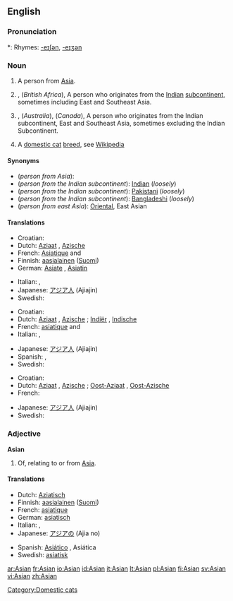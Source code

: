 ==English==
{{wikipediaAlt|Asian people}}

===Pronunciation===
*: Rhymes: [[Rhymes:English:-eɪʃǝn|-eɪʃǝn]], [[Rhymes:English:-eɪʒən|-eɪʒən]]

===Noun===
{{en-noun}}

# A person from [[Asia]].
# {{UK}}, (''British Africa''), A person who originates from the [[Indian]] [[subcontinent]], sometimes including East and Southeast Asia.
# {{US}}, (''Australia''), (''Canada''),  A person who originates from the Indian subcontinent, East and Southeast Asia, sometimes excluding the Indian Subcontinent.
# A [[domestic cat]] [[breed]], see [[w:Asian (cat)|Wikipedia]]

====Synonyms====
* (''person from Asia''):
* (''person from the Indian subcontinent''): [[Indian]] (''loosely'')
* (''person from the Indian subcontinent''): [[Pakistani]] (''loosely'')
* (''person from the Indian subcontinent''): [[Bangladeshi]] (''loosely'')
* (''person from east Asia''): [[Oriental]], East Asian

====Translations====
{{trans-top|person from Asia}}
* Croatian: {{t-|hr|Azijac|m}}
* Dutch: [[Aziaat]] {{m}}, [[Azische]] {{f}}
* French: [[Asiatique]] {{m}} and {{f}}
* Finnish: [[aasialainen]] ([[:fi:aasialainen|Suomi]])
* German: [[Asiate]] {{m}}, [[Asiatin]] {{f}}
{{trans-mid}}
* Italian: {{t+|it|asiatico|m}}, {{t+|it|asiatica|f}}
* Japanese: [[アジア人]] (Ajiajin)
* Swedish: {{t-|sv|asiat|c}}
{{trans-bottom}}

{{trans-top|person from or descended from people from the Indian sub-continent}}
* Croatian: {{t-|hr|Azijac|m}}
* Dutch: [[Aziaat]] {{m}}, [[Azische]] {{f}}; [[Indiër]] {{m}}, [[Indische]] {{f}}
* French: [[asiatique]] {{m}} and {{f}}
* Italian: {{t+|it|asiatico|m}}, {{t+|it|asiatica|f}}
{{trans-mid}}
* Japanese: [[アジア人]] (Ajiajin)
* Spanish: {{t|es|Asiático|m}}, {{t|es|Asiática|f}}
* Swedish: {{t+|sv|indier|c}}
{{trans-bottom}}

{{trans-top|person from or descended from people from east Asia}}
* Croatian: {{t-|hr|Azijac|m}}
* Dutch: [[Aziaat]] {{m}}, [[Azische]] {{f}}; [[Oost-Aziaat]] {{m}}, [[Oost-Azische]] {{f}}
* French: {{t|fr|asiatique}}
{{trans-mid}}
* Japanese: [[アジア人]] (Ajiajin)
* Swedish: {{t-|sv|asiat|c}}
{{trans-bottom}}

===Adjective===
'''Asian'''

# Of, relating to or from [[Asia]].

====Translations====
{{top}}
* Dutch: [[Aziatisch]]
* Finnish: [[aasialainen]] ([[:fi:aasialainen|Suomi]])
* French: [[asiatique]] {{m|f}}
* German: [[asiatisch]]
* Italian: {{t+|it|asiatico|m}}, {{t+|it|asiatica|f}}
* Japanese: [[アジア]]の (Ajia no)
{{mid}}
* Spanish: [[Asiático]] {{m}}, Asiática {{f}}
* Swedish: [[asiatisk]]
{{bottom}}

[[Category:Domestic cats]]

[[ar:Asian]]
[[fr:Asian]]
[[io:Asian]]
[[id:Asian]]
[[it:Asian]]
[[lt:Asian]]
[[pl:Asian]]
[[fi:Asian]]
[[sv:Asian]]
[[vi:Asian]]
[[zh:Asian]]